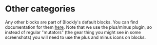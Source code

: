 # Other categories

Any other blocks are part of Blockly's default blocks. You can find documentation for them [here](https://github.com/google/blockly/wiki). Note that we use the plus/minus plugin, so instead of regular "mutators" (the gear thing you might see in some screenshots) you will need to use the plus and minus icons on blocks.